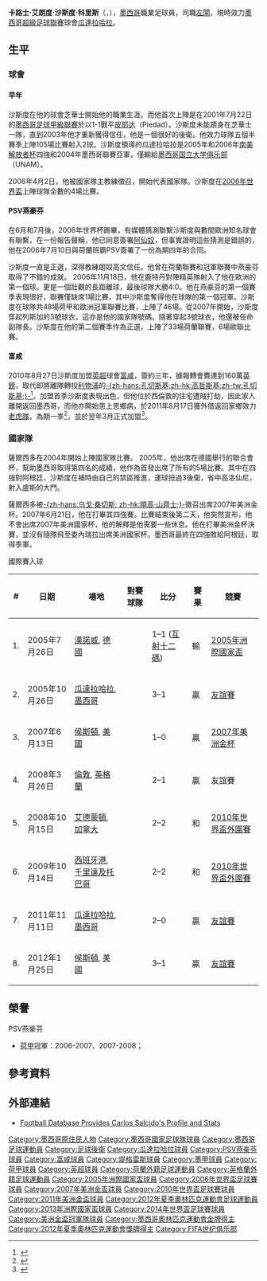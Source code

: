 {{noteta|G1=football|G2=EPL
|T=zh-hans:卡洛斯·萨尔西多;zh-tw:卡洛斯·薩爾西多; zh-hk:卡路士·沙斯度;
|1=<small>zh-hans:卡洛斯·萨尔西多;zh-tw:卡洛斯·薩爾西多; zh-hk:卡路士·沙斯度;</small>
|2=zh-hans:萨尔西多;zh-tw:薩爾西多; zh-hk:沙斯度;
|3=zh-hans:卡洛斯·阿尔诺尔多·萨尔西多·弗洛雷斯;zh-tw:卡洛斯·阿爾諾多·薩爾西多·弗洛雷斯; zh-hk:卡路士·艾朗度·沙斯度·科里斯;
|4=zh-hans:后卫;zh-tw:後衛; zh-hk:左閘;
}}
{{Infobox Football biography 2
| playername           = 卡路士·沙斯度 <br /> ''Carlos Salcido''
| image                = [[Image:Carlos-salcido.jpg|250px]]
| fullname             = Carlos Arnoldo Salcido Flores
| dateofbirth          = {{birth date and age|1980|4|2}}
| cityofbirth          = [[奧科特蘭|奧科特蘭]] 
| countryofbirth       = {{MEX}}
| height               = {{height|ft=5|in=9}}
| position             = [[左閘|左閘]]
| currentclub          = [[瓜達拉哈拉體育會|瓜達拉哈拉]]
| clubnumber           = 3
| youthyears1          = 
| youthclubs1          = 
| years1               = 2001-2006
| years2               = 2006-2010
| years3               = 2010-2012
| years4               = 2011-2012
| years5               = 2012-2014
| years6               = 2014-
| clubs1               = [[瓜达拉哈拉芝华士|瓜達拉哈拉]]
| clubs2               = [[PSV燕豪芬|PSV燕豪芬]]
| clubs3               = [[富勒姆足球俱乐部|富咸]]
| clubs4               = → [[新莱昂自治大学老虎足球俱乐部|老虎隊]]
| clubs5               = [[新莱昂自治大学老虎足球俱乐部|老虎隊]]
| clubs6               = [[瓜達拉哈拉體育會|瓜達拉哈拉]]
| caps1                = 105
| caps2                = 121
| caps3                = 23
| caps4                = 37
| caps5                = 86
| caps6                = 117
| goals1               = 2
| goals2               = 3
| goals3               = 0
| goals4               = 1
| goals5               = 5
| goals6               = 2
| nationalyears1       = 2004–2014
| nationalteam1        = [[墨西哥國家足球隊|墨西哥]]
| nationalcaps1        = 124
| nationalgoals1       = 10
| medaltemplates       = 
| pcupdate             = 2018年11月25日 01:27 (UTC)
| ntupdate             = 2014年6月29日 01:27 (UTC)
}}

'''卡路士·艾朗度·沙斯度·科里斯'''（{{lang-es|'''Carlos Arnoldo Salcido Flores'''}}，{{bd|1980年|4月2日|catIDx=Carlos Arnoldo Salcido Flores}}），[[墨西哥|墨西哥]]職業足球員，司職[[左閘|左閘]]，現時效力[[墨西哥超級足球聯賽|墨西哥超級足球聯賽]]球會[[瓜達拉哈拉體育會|瓜達拉哈拉]]。

== 生平 ==
=== 球會 ===
====早年====
沙斯度在他的球會芝華士開始他的職業生涯。而他首次上陣是在2001年7月22日的[[墨西哥足球甲級聯賽|墨西哥足球甲級聯賽]]於以1-1戰平[[皮耶达|皮耶达]]（Piedad）。沙斯度未能躋身在芝華士一隊，直到2003年他才重新獲得信任，他是一個很好的後衛。他效力球隊五個半賽季上陣105場比賽射入2球。沙斯度領導的瓜達拉哈拉是2005年和2006年[[南美解放者杯|南美解放者杯]]四強和2004年墨西哥聯賽亞軍，僅輸給[[墨西哥国立大学俱乐部|墨西哥国立大学俱乐部]]（UNAM）。

2006年4月2日，他被國家隊主教練徵召，開始代表國家隊。沙斯度在[[2006年世界盃|2006年世界盃]]上陣球隊全數的4場比賽。

====PSV燕豪芬====
在6月和7月後，2006年世界杯踢畢，有媒體猜測聯繫沙斯度與數間歐洲知名球會有聯繫，在一份報告聲稱，他已同意簽署[[阿仙奴|阿仙奴]]，但事實證明這些猜測是錯誤的，他在2006年7月10日與荷蘭班霸PSV簽署了一份為期四年的合同。

沙斯度一直是正選，深得教練朗奴高文信任。他曾在荷蘭聯賽和冠軍聯賽中燕豪芬取得了不錯的成就。 2006年11月18日，他在鹿特丹對陣精英隊射入了他在歐洲的第一個球。更是一個壯觀的長距離球，最後球隊大勝4:0。他在燕豪芬的第一個賽季表現很好，聯賽僅缺席1場比賽，其中沙斯度奪得他在球隊的第一個冠軍。沙斯度在球隊共48場荷甲和歐洲冠軍聯賽比賽，上陣了46場。從2007年開始，沙斯度穿起列斯加的3號球衣，這亦是他的國家隊號碼。隨著穿起3號球衣，他還被任命副隊長。沙斯度在他的第二個賽季作為正選，上陣了33場荷蘭聯賽，6場歐聯比賽。

====富咸====
2010年8月27日沙斯度加盟[[英超|英超]]球會[[富勒姆足球俱乐部|富咸]]，簽約三年，據報轉會費達到160萬[[英鎊|英鎊]]，取代即將離隊轉投[[利物浦足球俱乐部|利物浦]]的[[保罗·孔切斯基|-{zh-hans:孔切斯基;zh-hk:高哲斯基;zh-tw:孔切斯基;}-]]<ref>{{cite news |language=en |url=http://news.bbc.co.uk/sport2/hi/football/teams/f/fulham/8944854.stm |title=Fulham sign Mexican Carlos Salcido from PSV Eindhoven |publisher=[[BBC|BBC]] Sport |date=2010-08-27 |accessdate=2010-08-28 |archive-date=2019-12-12 |archive-url=https://web.archive.org/web/20191212192440/http://news.bbc.co.uk/sport2/hi/football/teams/f/fulham/8944854.stm |dead-url=no }}</ref>。加盟首季沙斯度表現出色，但他位於西倫敦的住宅遭賊打劫，因此家人離開返回墨西哥，而他亦開始患上思鄉病，於2011年8月17日獲外借返回家鄉效力[[新莱昂自治大学老虎足球俱乐部|老虎隊]]，為期一季<ref>{{cite news |language=en |url=http://www.skysports.com/story/0,,11681_7107648,00.html |title=Salcido seals Tigres loan |publisher=''Sky Sports'' |date=2011-08-17 |accessdate=2011-08-17 |archive-date=2016-03-10 |archive-url=https://web.archive.org/web/20160310075653/http://www.skysports.com/story/0,,11681_7107648,00.html |dead-url=no }}</ref>，並於翌年3月正式加盟<ref>{{cite news |language=en |url=http://www.bbc.co.uk/sport/0/football/17291005 |title=Carlos Salcido leaves Fulham for Mexican side Tigres de la UANL |publisher=''[[BBC_Sport|BBC Sport]]'' |date=2012-03-07 |accessdate=2012-03-08 |archive-date=2012-03-10 |archive-url=https://web.archive.org/web/20120310011314/http://www.bbc.co.uk/sport/0/football/17291005 |dead-url=no }}</ref>。

=== 國家隊 ===
{{MedalTableTop}}
{{MedalCountry | {{MEX}} }}
{{MedalCompetition|[[奧林匹克運動會|奧林匹克運動會]]}}
{{MedalGold | [[2012年夏季奧林匹克運動會|2012年倫敦]] | [[2012年夏季奧林匹克運動會足球比賽|團隊]]}}
{{MedalBottom}}
薩爾西多在2004年開始上陣國家隊比賽。 2005年，他出席在德國舉行的聯合會杯，幫助墨西哥取得第四名的成績，他作為首發出席了所有的5場比賽。其中在四強對阿根廷，沙斯度在補時由自己的禁區推進，運球扭過3後衛，省中高洛仙尼，射入盧斯的大門。

薩爾西多被[[乌戈·桑切斯|-{zh-hans:乌戈·桑切斯; zh-hk:曉高·山齊士;}-]]徵召出席2007年美洲金杯。2007年6月21日，他在打畢其四強賽。比賽結束後第二天，他突然宣布，他不會出席2007年美洲國家杯，他的解釋是他需要一些休息。他在打畢美洲金杯決賽，並沒有隨隊飛至委內瑞拉出席美洲國家杯。墨西哥最終在四強敗給阿根廷，取得季軍。

;國際賽入球
{|class="wikitable"
|-
! # !! 日期 !! 場地 !! 對賽球隊 !! 比分 !! 賽果 !! 競賽 
|-
| 1. || 2005年7月26日 || [[漢諾威|漢諾威]], [[德國|德國]] || {{fb|ARG}} || 1–1 ([[互射十二碼|互射十二碼]]) || 輸 || [[2005年洲際國家盃|2005年洲際國家盃]]
|-
| 2. || 2005年10月26日 || [[瓜達拉哈拉|瓜達拉哈拉]], [[墨西哥|墨西哥]] || {{fb|URU}} || 3–1 || 贏 || [[友誼賽|友誼賽]]
|-
| 3. || 2007年6月13日 || [[侯斯頓|侯斯頓]], [[美國|美國]] || {{fb|PAN}} || 1–0 || 贏 || [[2007年美洲金杯|2007年美洲金杯]]
|-
| 4. || 2008年3月26日 || [[倫敦|倫敦]], [[英格蘭|英格蘭]] || {{fb|GHA}} || 2–1 || 贏 || 友誼賽
|-
| 5. || 2008年10月15日 || [[艾德蒙頓|艾德蒙頓]], [[加拿大|加拿大]] || {{fb|CAN}} || 2–2 || 和 || [[2010年世界盃外圍賽|2010年世界盃外圍賽]]
|- 
| 6. || 2009年10月14日 || [[西班牙港|西班牙港]], [[千里達及托巴哥|千里達及托巴哥]] || {{fb|TRI}} || 2–2 || 和 || [[2010年世界盃外圍賽|2010年世界盃外圍賽]]
|-
| 7. || 2011年11月11日 || [[瓜達拉哈拉|瓜達拉哈拉]], [[墨西哥|墨西哥]] || {{fb|SER}} || 2–0 || 贏 || [[友誼賽|友誼賽]]
|-
| 8. || 2012年1月25日 || [[侯斯頓|侯斯頓]], [[美國|美國]] || {{fb|VEN}} || 3–1 || 贏 || [[友誼賽|友誼賽]]
|}

==榮譽==
;PSV燕豪芬
* [[荷甲|荷甲]]冠軍：2006-2007、2007-2008；

==參考資料==
{{reflist}}

==外部連結==
*[http://www.footballdatabase.com/index.php?page=player&Id=6475&b=true&pn=Carlos_Arnoldo_Salcido_Flores Football Database Provides Carlos Salcido's Profile and Stats]{{Wayback|url=http://www.footballdatabase.com/index.php?page=player&Id=6475&b=true&pn=Carlos_Arnoldo_Salcido_Flores |date=20100103123626 }}

{{2006年世界盃足球賽墨西哥參賽名單}}
{{2010年世界盃足球賽墨西哥參賽名單}}
{{2012年奧運會男子足球墨西哥參賽名單}}
{{2013年聯合會盃墨西哥參賽名單}}
{{2014年世界盃足球賽墨西哥參賽名單}}

{{DEFAULTSORT:Salcido, Carlos Arnoldo Flores}}
[[Category:墨西哥原住民人物|Category:墨西哥原住民人物]]
[[Category:墨西哥國家足球隊球員|Category:墨西哥國家足球隊球員]]
[[Category:墨西哥足球運動員|Category:墨西哥足球運動員]]
[[Category:足球後衛|Category:足球後衛]]
[[Category:瓜達拉哈拉球員|Category:瓜達拉哈拉球員]]
[[Category:PSV燕豪芬球員|Category:PSV燕豪芬球員]]
[[Category:富咸球員|Category:富咸球員]]
[[Category:堤格雷斯球員|Category:堤格雷斯球員]]
[[Category:墨甲球員|Category:墨甲球員]]
[[Category:荷甲球員|Category:荷甲球員]]
[[Category:英超球員|Category:英超球員]]
[[Category:荷蘭外籍足球運動員|Category:荷蘭外籍足球運動員]]
[[Category:英格蘭外籍足球運動員|Category:英格蘭外籍足球運動員]]
[[Category:2005年洲際國家盃球員|Category:2005年洲際國家盃球員]]
[[Category:2006年世界盃足球賽球員|Category:2006年世界盃足球賽球員]]
[[Category:2007年美洲金盃球員|Category:2007年美洲金盃球員]]
[[Category:2010年世界盃足球賽球員|Category:2010年世界盃足球賽球員]]
[[Category:2011年美洲金盃球員|Category:2011年美洲金盃球員]]
[[Category:2012年夏季奧林匹克運動會足球運動員|Category:2012年夏季奧林匹克運動會足球運動員]]
[[Category:2013年洲際國家盃球員|Category:2013年洲際國家盃球員]]
[[Category:2014年世界盃足球賽球員|Category:2014年世界盃足球賽球員]]
[[Category:美洲金盃冠軍隊球員|Category:美洲金盃冠軍隊球員]]
[[Category:墨西哥奧林匹克運動會金牌得主|Category:墨西哥奧林匹克運動會金牌得主]]
[[Category:2012年夏季奧林匹克運動會獎牌得主|Category:2012年夏季奧林匹克運動會獎牌得主]]
[[Category:FIFA世纪俱乐部|Category:FIFA世纪俱乐部]]